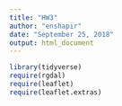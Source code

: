 ```yaml
---
title: "HW3"
author: "enshapir"
date: "September 25, 2018"
output: html_document
---
```


```r
library(tidyverse)
require(rgdal)
require(leaflet)
require(leaflet.extras)

```

```r

```

